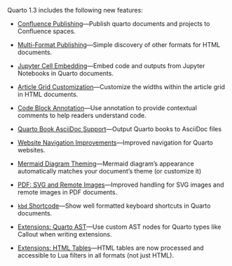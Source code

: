 Quarto 1.3 includes the following new features:

-   [Confluence Publishing](/docs/prerelease/1.3/confluence.qmd)---Publish quarto documents and projects to Confluence spaces.

-   [Multi-Format Publishing](/docs/output-formats/html-multi-format.qmd)---Simple discovery of other formats for HTML documents.

-   [Jupyter Cell Embedding](/docs/prerelease/1.3/embed.qmd)---Embed code and outputs from Jupyter Notebooks in Quarto documents.

-   [Article Grid Customization](/docs/prerelease/1.3/grid.qmd)---Customize the widths within the article grid in HTML documents.

-   [Code Block Annotation](/docs/prerelease/1.3/code-annotation.qmd)---Use annotation to provide contextual comments to help readers understand code.

-   [Quarto Book AsciiDoc Support](/docs/prerelease/1.3/asciidoc-books.qmd)---Output Quarto books to AsciiDoc files

-   [Website Navigation Improvements](/docs/prerelease/1.3/website-nav.qmd)---Improved navigation for Quarto websites.

-   [Mermaid Diagram Theming](/docs/prerelease/1.3/mermaid.qmd)---Mermaid diagram's appearance automatically matches your document's theme (or customize it)

-   [PDF: SVG and Remote Images](/docs/prerelease/1.3/pdf.qmd)---Improved handling for SVG images and remote images in PDF documents.

-   [`kbd` Shortcode](/docs/prerelease/1.3/kbd.qmd)---Show well formatted keyboard shortcuts in Quarto documents.

-   [Extensions: Quarto AST](/docs/prerelease/1.3/ast.qmd)---Use custom AST nodes for Quarto types like Callout when writing extensions.

-   [Extensions: HTML Tables](/docs/prerelease/1.3/tables.qmd)---HTML tables are now processed and accessible to Lua filters in all formats (not just HTML).
